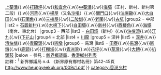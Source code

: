 {{Navbox
|name = Tw-places
|image = 
|title = 荃灣區現存村落 <sup>1</sup>（荃灣及馬灣鄉）
|group1 = 東部
|list1 = [[鹹田村 (荃灣)|咸田]] {{.w}}[[上葵涌]]{{.w}}[[打磚坪]]{{.w}}[[和宜合]]{{.w}}[[中葵涌]]{{.w}}[[海壩]]（正村、新村、新村第二段）{{.w}}[[河背]]{{.w}}[[楊屋]]（又名[[沙咀 (荃灣)|沙咀]]）{{.w}}[[關門口]]{{.w}}[[油麻磡]]{{.w}}[[大白田]]{{.w}}[[石圍角]]{{.w}}[[三棟屋村|三棟屋]]{{.w}}[[二陂圳]]{{.w}}[[老圍 (荃灣)|老圍]]{{.w}}[[古坑 (香港)|古坑]]
|group2 = 中部
|list2 = [[石碧新村]]{{.w}}[[木棉下]]{{.w}}[[白田壩]]{{.w}}[[新村 (芙蓉山)|新村]]{{.w}}[[西樓角]]{{.w}}[[海壩]]（南台、東北台）
|group3 = 西部
|list3 = [[白田壩]]（新村）{{.w}}[[油柑頭]]{{.w}}[[汀九]]{{.w}}[[下花山]]
|group4 = 北部
|list4 = [[川龍]]
|group5 = 深井
|list5 = [[深井]]{{.w}}[[清快塘]]{{.w}}[[青龍頭]]{{.w}}[[圓墩]]
|group6 = 馬灣
|list6 = [[田寮村 (荃灣區)|田寮]]{{.w}}[[馬灣]]{{.w}}[[圓墩]]{{.w}}[[鹿頸]]{{.w}}[[打棚埔]]{{.w}}[[青洲灣]]{{.w}}[[花坪村|花坪]]{{.w}}[[草灣]]{{.w}}[[大轉]]{{.w}}[[扒頭鼓]]
|below = 參見：[[新界鄉議局]]、[[香港鄉村列表]]<br/>註釋：<sup>1</sup> 新界鄉議局 n.d. 《新界原有鄉村名冊》第42-45頁 http://www.heungyeekuk.org/009c1.pdf
}}
<noinclude>
[[category:香港乡村]]
</noinclude>